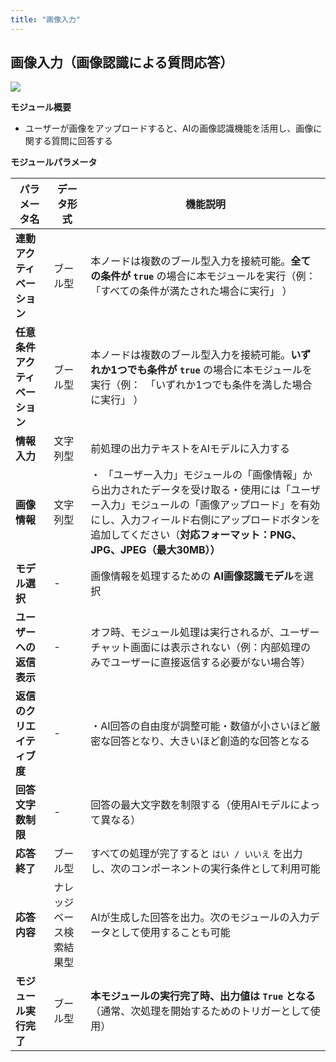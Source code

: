 ```yaml
---
title: "画像入力"
---
```


## 画像入力（画像認識による質問応答）

![](https://uxkpl4cba3j.feishu.cn/space/api/box/stream/download/asynccode/?code=NjljNmVkZDA5Zjg4NTY1Mzk5YjRiYjRhOGEwMTM4ODZfWEVvTld5TVNKQktjSkpuTnJDN0REcjd1Mk9FbEZvb1FfVG9rZW46VnNYRmJqdkZlbzNZWDJ4RmNjTmNqZVVnblVlXzE3NDI5OTczODQ6MTc0MzAwMDk4NF9WNA)

**モジュール概要**

* ユーザーが画像をアップロードすると、AIの画像認識機能を活用し、画像に関する質問に回答する

**モジュールパラメータ**

| パラメータ名            | データ形式        | 機能説明                                                                                                                                    |
| ----------------- | ------------ | --------------------------------------------------------------------------------------------------------------------------------------- |
| **連動アクティベーション**   | ブール型         | 本ノードは複数のブール型入力を接続可能。**全ての条件が `true`&#x20;**&#x20;の場合に本モジュールを実行（例：　「すべての条件が満たされた場合に実行」 ）                                                 |
| **任意条件アクティベーション** | ブール型         | 本ノードは複数のブール型入力を接続可能。**いずれか1つでも条件が `true`&#x20;**&#x306E;場合に本モジュールを実行（例：　「いずれか1つでも条件を満した場合に実行」 ）                                         |
| **情報入力**          | 文字列型         | 前処理の出力テキストをAIモデルに入力する                                                                                                                   |
| **画像情報**          | 文字列型         | ・ 「ユーザー入力」モジュールの「画像情報」から出力されたデータを受け取る・使用には「ユーザー入力」モジュールの「画像アップロード」を有効にし、入力フィールド右側にアップロードボタンを追加してください（**対応フォーマット：PNG、JPG、JPEG（最大30MB））** |
| **モデル選択**         | -            | 画像情報を処理するための **AI画像認識モデル**を選択                                                                                                           |
| **ユーザーへの返信表示**    | -            | オフ時、モジュール処理は実行されるが、ユーザーチャット画面には表示されない（例：内部処理のみでユーザーに直接返信する必要がない場合等）                                                                     |
| **返信のクリエイティブ度**   | -            | ・AI回答の自由度が調整可能・数値が小さいほど厳密な回答となり、大きいほど創造的な回答となる                                                                                          |
| **回答文字数制限**       | -            | 回答の最大文字数を制限する（使用AIモデルによって異なる）                                                                                                           |
| **応答終了**          | ブール型         | すべての処理が完了すると `はい / いいえ` を出力し、次のコンポーネントの実行条件として利用可能                                                                                      |
| **応答内容**          | ナレッジベース検索結果型 | AIが生成した回答を出力。次のモジュールの入力データとして使用することも可能                                                                                                  |
| **モジュール実行完了**     | ブール型         | **本モジュールの実行完了時、出力値は `True` となる**（通常、次処理を開始するためのトリガーとして使用）                                                                               |

